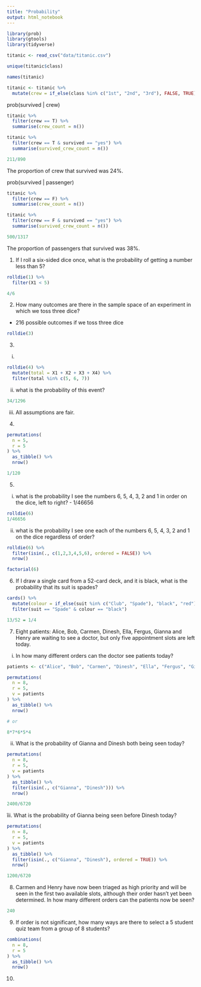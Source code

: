 ```yaml
---
title: "Probability"
output: html_notebook
---
```


```r
library(prob)
library(gtools)
library(tidyverse)
```

```r
titanic <- read_csv("data/titanic.csv")
```

```r
unique(titanic$class)
```

```r
names(titanic)
```

```r
titanic <- titanic %>% 
  mutate(crew = if_else(class %in% c("1st", "2nd", "3rd"), FALSE, TRUE))
```

prob(survived | crew)
```r
titanic %>% 
  filter(crew == T) %>% 
  summarise(crew_count = n())
```
```r
titanic %>% 
  filter(crew == T & survived == "yes") %>% 
  summarise(survived_crew_count = n())
```
```r
211/890
```

The proportion of crew that survived was 24%.


prob(survived | passenger)
```r
titanic %>% 
  filter(crew == F) %>% 
  summarise(crew_count = n())
```
```r
titanic %>% 
  filter(crew == F & survived == "yes") %>% 
  summarise(survived_crew_count = n())
```
```r
500/1317
```

The proportion of passengers that survived was 38%.

1. If I roll a six-sided dice once, what is the probability of getting a number less than 5?

```r
rolldie(1) %>% 
  filter(X1 < 5)

4/6
```

2. How many outcomes are there in the sample space of an experiment in which we toss three dice?
- 216 possible outcomes if we toss three dice
```r
rolldie(3)
```

3. 
i.
```r
rolldie(4) %>% 
  mutate(total = X1 + X2 + X3 + X4) %>% 
  filter(total %in% c(5, 6, 7))
```
ii.
what is the probability of this event?

```r
34/1296
```

iii.
All assumptions are fair.

4. 
```r
permutations(
  n = 5,
  r = 5
) %>% 
  as_tibble() %>% 
  nrow()
```
```r
1/120
```

5. 
i. what is the probability I see the numbers 6, 5, 4, 3, 2 and 1 in order on the dice, left to right? - 1/46656

```r
rolldie(6)
1/46656
```


ii. what is the probability I see one each of the numbers 6, 5, 4, 3, 2 and 1 on the dice regardless of order?
```r
rolldie(6) %>% 
  filter(isin(., c(1,2,3,4,5,6), ordered = FALSE)) %>% 
  nrow()
```
```r
factorial(6)
```

6. If I draw a single card from a 52-card deck, and it is black, what is the probability that its suit is spades?

```r
cards() %>% 
  mutate(colour = if_else(suit %in% c("Club", "Spade"), "black", "red")) %>% 
  filter(suit == "Spade" & colour == "black")
```
```r
13/52 = 1/4
```

7. Eight patients: Alice, Bob, Carmen, Dinesh, Ella, Fergus, Gianna and Henry are waiting to see a doctor, but only five appointment slots are left today.

i. In how many different orders can the doctor see patients today?

```r
patients <- c("Alice", "Bob", "Carmen", "Dinesh", "Ella", "Fergus", "Gianna", "Henry")

permutations(
  n = 8,
  r = 5,
  v = patients
) %>% 
  as_tibble() %>% 
  nrow()
```
```r
# or

8*7*6*5*4
```

ii. What is the probability of Gianna and Dinesh both being seen today?

```r
permutations(
  n = 8,
  r = 5,
  v = patients
) %>% 
  as_tibble() %>% 
  filter(isin(., c("Gianna", "Dinesh"))) %>% 
  nrow()
```

```r
2400/6720
```

îii. What is the probability of Gianna being seen before Dinesh today?

```r
permutations(
  n = 8,
  r = 5,
  v = patients
) %>% 
  as_tibble() %>% 
  filter(isin(., c("Gianna", "Dinesh"), ordered = TRUE)) %>% 
  nrow()
```

```r
1200/6720
```

8. Carmen and Henry have now been triaged as high priority and will be seen in the first two available slots, although their order hasn’t yet been determined. In how many different orders can the patients now be seen?

```r
240
```

9.  If order is not significant, how many ways are there to select a 5 student quiz team from a group of 8 students?

```r
combinations(
  n = 8,
  r = 5
) %>% 
  as_tibble() %>% 
  nrow()
```

10. 
